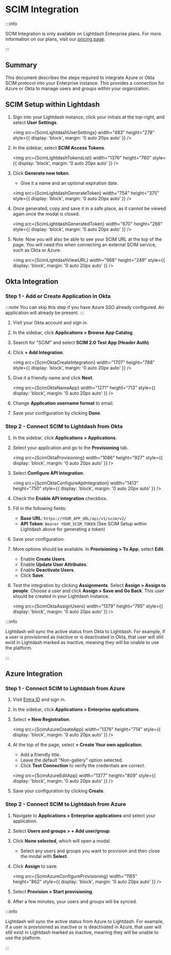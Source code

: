 
# SCIM Integration

<CloudEnterprisePill />

:::info

SCIM Integration is only available on Lightdash Enterprise plans. For more information on our plans, visit our [pricing page](https://www.lightdash.com/pricing).

:::

## Summary

This document describes the steps required to integrate Azure or Okta SCIM protocol into your Enterprise instance. This provides a connection for Azure or Okta to manage users and groups within your organization.

## SCIM Setup within Lightdash

1. Sign into your Lightdash instance, click your initials at the top-right, and select **User Settings**.

   <img
     src={ScimLightdashUserSettings}
     width="483"
     height="278"
     style={{ display: 'block', margin: '0 auto 20px auto' }}
   />

2. In the sidebar, select **SCIM Access Tokens**.

   <img
     src={ScimLightdashTokensList}
     width="1376"
     height="760"
     style={{ display: 'block', margin: '0 auto 20px auto' }}
   />

3. Click **Generate new token**.

   - Give it a name and an optional expiration date.

   <img
     src={ScimLightdashGenerateToken}
     width="754"
     height="375"
     style={{ display: 'block', margin: '0 auto 20px auto' }}
   />

4. Once generated, copy and save it in a safe place, as it cannot be viewed again once the modal is closed.

   <img
     src={ScimLightdashGeneratedToken}
     width="670"
     height="266"
     style={{ display: 'block', margin: '0 auto 20px auto' }}
   />

5. Note: Now you will also be able to see your SCIM URL at the top of the page. You will need this when connecting an external SCIM service, such as Okta or Azure.

   <img
     src={ScimLightdashViewURL}
     width="968"
     height="249"
     style={{ display: 'block', margin: '0 auto 20px auto' }}
   />

## Okta Integration

### Step 1 - Add or Create Application in Okta

:::note
You can skip this step if you have Azure SSO already configured. An application will already be present.
:::

1. Visit your Okta account and sign in.
2. In the sidebar, click **Applications > Browse App Catalog**.
3. Search for "SCIM" and select **SCIM 2.0 Test App (Header Auth)**.
4. Click **+ Add Integration**.

   <img
     src={ScimOktaCreateIntegration}
     width="1707"
     height="788"
     style={{ display: 'block', margin: '0 auto 20px auto' }}
   />

5. Give it a friendly name and click **Next**.

   <img
     src={ScimOktaNameApp}
     width="1271"
     height="713"
     style={{ display: 'block', margin: '0 auto 20px auto' }}
   />

6. Change **Application username format** to email.
7. Save your configuration by clicking **Done**.

### Step 2 - Connect SCIM to Lightdash from Okta

1. In the sidebar, click **Applications > Applications**.
2. Select your application and go to the **Provisioning** tab.

   <img
     src={ScimOktaProvisioning}
     width="1086"
     height="927"
     style={{ display: 'block', margin: '0 auto 20px auto' }}
   />

3. Select **Configure API Integration**.

   <img
     src={ScimOktaConfigureApiIntegration}
     width="1413"
     height="750"
     style={{ display: 'block', margin: '0 auto 20px auto' }}
   />

4. Check the **Enable API integration** checkbox.
5. Fill in the following fields:
   - **Base URL**: `https://YOUR_APP_URL/api/v1/scim/v2/`
   - **API Token**: `Bearer YOUR_SCIM_TOKEN` (See SCIM Setup within Lightdash above for generating a token)
6. Save your configuration.
7. More options should be available. In **Provisioning > To App**, select **Edit**.
   - Enable **Create Users**.
   - Enable **Update User Attributes**.
   - Enable **Deactivate Users**.
   - Click **Save**.
8. Test the integration by clicking **Assignments**. Select **Assign > Assign to people**. Choose a user and click **Assign > Save and Go Back**. This user should be created in your Lightdash instance.

   <img
     src={ScimOktaAssignUsers}
     width="1379"
     height="795"
     style={{ display: 'block', margin: '0 auto 20px auto' }}
   />

:::info

Lightdash will sync the active status from Okta to Lightdash. For example, if a user is provisioned as inactive or is deactivated in Okta, that user will still exist in Lightdash marked as inactive, meaning they will be unable to use the platform.

:::

## Azure Integration

### Step 1 - Connect SCIM to Lightdash from Azure

1. Visit [Entra ID](https://entra.microsoft.com/) and sign in.
2. In the sidebar, click **Applications > Enterprise applications**.
3. Select **+ New Registration**.

   <img
     src={ScimAzureCreateApp}
     width="1376"
     height="714"
     style={{ display: 'block', margin: '0 auto 20px auto' }}
   />

4. At the top of the page, select **+ Create Your own application**.

   - Add a friendly title.
   - Leave the default "Non-gallery" option selected.
   - Click **Test Connection** to verify the credentials are correct.

   <img
     src={ScimAzureEditApp}
     width="1377"
     height="809"
     style={{ display: 'block', margin: '0 auto 20px auto' }}
   />

5. Save your configuration by clicking **Create**.

### Step 2 - Connect SCIM to Lightdash from Azure

1. Navigate to **Applications > Enterprise applications** and select your application.
2. Select **Users and groups > + Add user/group**.
3. Click **None selected**, which will open a modal.
   - Select any users and groups you want to provision and then close the modal with **Select**.
4. Click **Assign** to save.

   <img
     src={ScimAzureConfigureProvisioning}
     width="1165"
     height="862"
     style={{ display: 'block', margin: '0 auto 20px auto' }}
   />

5. Select **Provision > Start provisioning**.
6. After a few minutes, your users and groups will be synced.

:::info

Lightdash will sync the active status from Azure to Lightdash. For example, if a user is provisioned as inactive or is deactivated in Azure, that user will still exist in Lightdash marked as inactive, meaning they will be unable to use the platform.

:::
